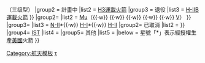 {{Navbox
|name  = 日本運載火箭
|title = [[日本運載火箭]]
|state = {{{state|<includeonly>autocollapse</includeonly><noinclude>uncollapsed</noinclude>}}}
|group1= [[宇宙航空研究開發機構|JAXA]]
|list1 = {{Navbox subgroup
|group1= 現役
|list1  = {{nowrap begin}} [[H-IIA運載火箭|H-IIA運載火箭]]{{·w}} [[艾普斯龙运载火箭|Epsilon]]{{·w}} {{tsl|ja|SS-520ロケット|SS-520}}（三级型） {{nowrap end}}
|group2 = 計畫中
|list2  = {{nowrap begin}} [[H3運載火箭]] {{nowrap end}}
|group3 = 退役
|list3  = {{nowrap begin}} [[H-IIB運載火箭]] {{nowrap end}}
}}
|group2= {{tsl|ja|宇宙科学研究所|宇宙科學研究所|ISAS}}
|list2 = {{Navbox subgroup
|group1= 退役
|list1 = {{nowrap begin}} {{tsl|ja|ラムダロケット|拉姆達運載火箭|Lambda}}（{{tsl|ja|L-4Sロケット|拉姆達4S運載火箭|4S}}）{{·w}} [[Mu系列運載火箭|Mu]]（{{tsl|ja|M-4Sロケット|M-4S運載火箭|4S}}{{·w}} {{tsl|ja|M-3Cロケット|M-3C運載火箭|3C}}{{·w}} {{tsl|ja|M-3Hロケット|M-3H運載火箭|3H}}{{·w}} {{tsl|ja|M-3Sロケット|M-3S運載火箭|3S}}{{·w}} {{tsl|ja|M-3SIIロケット|M-3SII運載火箭|3SII}}{{·w}} [[M-V運載火箭|V]]） {{nowrap end}}
}}
|group3= {{tsl|ja|宇宙開発事業団|宇宙開發集團|NASDA}}
|list3 = {{Navbox subgroup
|group1= 退役
|list1 = [[N-I運載火箭|N-I]]*{{·w}} [[N-II運載火箭|N-II]]*{{·w}} [[H-I運載火箭|H-I]]*{{·w}} [[H-II運載火箭|H-II]]
|group2= 已取消
|list2 = {{tsl|ja|Qロケット|Q运载火箭|Q}}
}}
|group4= [[星際科技|IST]]
|list4 = {{Navbox subgroup
|group1= 計畫中
|list1 = {{tsl|ja|ZERO (ロケット)|ZERO (火箭)|ZERO}}
}}
|group5= 其他
|list5 = {{Navbox subgroup
|group1= 已取消
|list1 = {{tsl|ja|GXロケット|GX運載火箭|GX}}*
|group2= 退役
|list2 = {{tsl|ja|J-Iロケット|J-I運載火箭|J-I}}
}}
|below = 星號「*」表示經授權生產[[美國]]火箭
}}<noinclude>
{{documentation}}
[[Category:航天模板]]
[[Category:Expendable launch systems|τ]]

</noinclude>